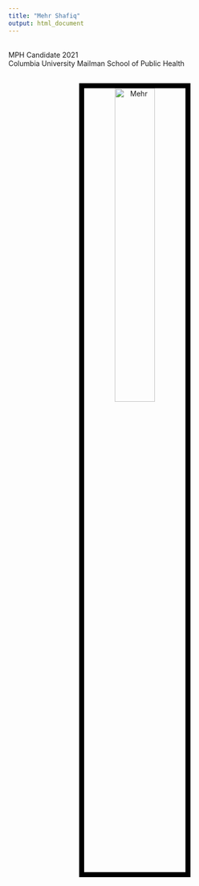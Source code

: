 ```yaml
---
title: "Mehr Shafiq"
output: html_document
---
```


<link rel="stylesheet" href="styles.css" type="text/css">
<link rel="stylesheet" href="academicons/css/academicons.min.css"/>

<br>
MPH Candidate 2021 <br>
Columbia University Mailman School of Public Health <br>

<center><br><img src ="images/mehr_image.jpeg" 
         alt = "Mehr" 
         style = "width:40%; border:10px solid black"
         class = "center"></center>




